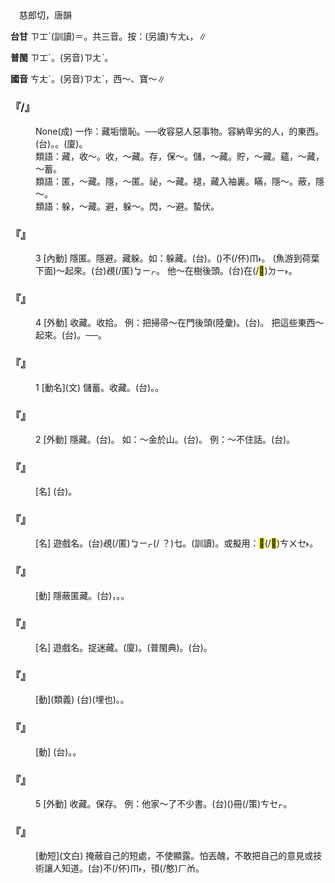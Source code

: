 
=={{ruby|藏|ㄘㄤˊ}}==

　慈郎切，唐韻

'''台甘''' <rt>ㄗㆲˊ</rt>{{ruby|。|ㄎㆭ˪}}(訓讀)＝{{ruby|囥|ㄎㆭ˪}}{{ruby|。|ㄗㆲ˫}}{{ruby|。|ㄗㆭ˫}}。共三音。按：(另讀)<rt>ㄘㄤ˪</rt>，{{ruby|隱|ㄨㄣˋ}}{{ruby|藏|ㄘㄤ˪}}∥

'''普閩''' <rt>ㄗㆲˊ</rt>。(另音)<rt>ㄗㄤˋ</rt>。

'''國音''' <rt>ㄘㄤˊ</rt>。(另音)<rt>ㄗㄤˋ</rt>，西～、寶～∥

    

==='''『{{ruby|藏|ㄘㄤˊ}}{{ruby|垢|ㄍㄡˋ}}{{ruby|納|ㄋㄚˋ}}{{ruby|污|ㄨ}}/{{ruby|藏|ㄘㄤˊ}}{{ruby|污|ㄨ}}{{ruby|納|ㄋㄚˋ}}{{ruby|垢|ㄍㄡˋ}}』'''===
: None(成) 一作：藏垢懷恥。──收容惡人惡事物。容納卑劣的人，{{ruby|齷|ㄨㄛˋ}}{{ruby|齪|ㄔㄨㄛˋ}}的東西。(台){{ruby|好|ㄏㄜˋ}}{{ruby|歹|ㄆㄞˋ}}{{ruby|/|ㄆㆮˋ}}{{ruby|收|ㄒㄧㄨ}}。{{ruby|垃|ㄌㄚㆴ}}{{ruby|垃|ㄌㄚㆴ}}{{ruby|圾|ㄙㄚㆴ}}{{ruby|圾|ㄙㄚㆴ}}。(廈){{ruby|囥|ㄎㆭ˪}}{{ruby|賊|ㄘㄚㆵ ͘}}{{ruby|囥|ㄎㆭ˪}}{{ruby|鱟|ㄏㄠ˫}}。
:類語：藏，收～。收，～藏。存，保～。儲，～藏。貯，～藏。蘊，～藏，～蓄。
:
:類語：匿，～藏。隱，～匿。祕，～藏。褪，藏入袖裏。瞞，隱～。蔽，隱～。
:
:類語：躲，～藏。避，躲～。閃，～避。蟄伏。
:
    

==='''『{{ruby|藏|ㄘㄤˊ}}』'''===
:3  [內動] 隱匿。隱避。藏躲。如：躲藏。(台){{ruby|閃|ㄒㄧㆰˋ}}{{ruby|避|ㄅㄧ˫}}{{ruby|/|ㄆㄧㄚㆷ}}。({{ruby|覕|ㆠㄧㆷ}}){{ruby|起|·ㄎㄧˋ}}{{ruby|來|·ㄌㄞˊ}}不(/伓)<rt>ㆬ˫</rt>{{ruby|付|ㄏㆦ˫}}{{ruby|人|ㄌㄤˊ}}{{ruby|知|ㄗㄞ}}。 (魚游到荷葉下面)～起來。(台)覕(/匿)<rt>ㆠㄧㆷ</rt>{{ruby|囥|ㄎㆭ˪}}{{ruby|咧|ㄌㆤ˪}}。 他～在樹後頭。(台){{ruby|伊|ㄧ}}{{ruby|覕|ㆠㄧㆷ}}在(/<mark>&#xf9853;</mark>)<rt>ㄉㄧ˫</rt>{{ruby|樹|ㄑㄧㄨ˫}}{{ruby|仔|ㄚ}}{{ruby|後|ㄠ˫}}。
    

==='''『{{ruby|藏|ㄘㄤˊ}}』'''===
:4  [外動] 收藏。收拾。 例：把掃帚～在門後頭(陸彙)。(台){{ruby|掃|ㄙㄠ˪}}{{ruby|帚|ㄑㄧㄨˋ}}{{ruby|<mark>&#xffb58;</mark>|ㆣㄧㄚㆷ ͘}}{{ruby|去|ㄎㄧ˪}}{{ruby|收|ㄒㄧㄨ}}{{ruby|囥|ㄎㆭ˪}}{{ruby|下|ㆤ˫}}{{ruby|/|ㄏㆤ˫}}{{ruby|門|ㄇㆭˊ}}{{ruby|扇|ㄒㆪ˪}}{{ruby|後|ㄠ˫}}。 把這些東西～起來。(台){{ruby|<mark>&#xf8f7a;</mark>|ㄐㄧㄚ}}{{ruby|丌|ㆤ}}{{ruby|物|ㄇㆭㆷ ͘}}{{ruby|/|ㄇㄧㆷ ͘}}{{ruby|收|ㄒㄧㄨ}}{{ruby|收|ㄒㄧㄨ}}{{ruby|起|·ㄎㄧˋ}}{{ruby|來|·ㄌㄞˊ}}。──{{ruby|提|ㄊㆤㆷ ͘}}{{ruby|去|·ㄎㄧ˪}}{{ruby|囥|ㄎㆭ˪}}。
    

==='''『{{ruby|藏|ㄘㄤˊ}}』'''===
:1  [動名](文) 儲蓄。收藏。(台){{ruby|貯|ㄊㄨˋ}}{{ruby|蓄|ㄊㆦㆶ}}。{{ruby|收|ㄒㄧㄨ}}{{ruby|藏|ㄗㆲˊ}}。
    

==='''『{{ruby|藏|ㄘㄤˊ}}』'''===
:2  [外動] 隱藏。(台){{ruby|藏|ㄘㄤ˪}}。 如：～金於山。(台){{ruby|藏|ㄘㄤ˪}}{{ruby|金|ㄍㄧㆬ}}{{ruby|下|ㄏㆤ˫}}{{ruby|山|ㄙㄨㆩ}}{{ruby|內|ㄌㄞ˫}}。 例：～不住話。(台){{ruby|有|ㄨ˫}}{{ruby|話|ㄨㆤ˫}}{{ruby|囥|ㄎㆭ˪}}{{ruby|<mark>&#xffa45;</mark>|ㆠㆤ˫}}{{ruby|/|ㆠㄨㆤ˫}}{{ruby|住|ㄉㄧㄠˊ}}。
:
    

==='''『{{ruby|儲|ㄔㄨˊ}}{{ruby|藏|ㄘㄤˊ}}{{ruby|室|ㄕˋ}}』'''===
: [名] (台){{ruby|收|ㄒㄧㄨ}}{{ruby|拾|ㄒㄧㆴ ͘}}{{ruby|保|ㄅㄜˋ}}{{ruby|存|ㄗㄨㄣˊ}}{{ruby|物|ㄇㆭㆷ ͘}}{{ruby|/|ㄇㄧㆷ ͘}}{{ruby|件|ㄍㄧㆩ˫}}{{ruby|丌|ㆤ}}{{ruby|房|ㄅㄤˊ}}{{ruby|間|ㄍㄧㄥ}}。
    

==='''『{{ruby|捉|ㄓㄨㄛ}}{{ruby|迷|ㄇㄧˊ}}{{ruby|藏|ㄘㄤˊ}}』'''===
: [名] 遊戲名。(台)覕(/匿)<rt>ㆠㄧㆷ</rt>{{ruby|掩|ㆰ}}{{ruby|貓|ㄋㄧㄠ}}(/ ？)<rt>ㆥ</rt>{{ruby|/|ㆧ}}。{{ruby|走|ㄗㄠˋ}}{{ruby|相|ㄒㄧㄜ}}{{ruby|/|ㄙㆩ}}{{ruby|尋|ㄘㄨㆤ˫}}{{ruby|/|ㄘㆤ˫}}(訓讀)。或擬用：<mark>&#xffbf6;</mark>(/<mark>&#xf8e59;</mark>)<rt>ㄘㄨㆤ˫</rt>{{ruby|/|ㄘㆤ˫}}。
    

==='''『{{ruby|隱|ㄧㄣˇ}}{{ruby|藏|ㄘㄤˊ}}』'''===
: [動] 隱蔽匿藏。(台){{ruby|藏|ㄘㄤ˪}}{{ruby|起|·ㄎㄧˋ}}{{ruby|來|·ㄌㄞˊ}}，{{ruby|暗|ㆰ˪}}{{ruby|起|·ㄎㄧˋ}}{{ruby|來|·ㄌㄞˊ}}。{{ruby|掩|ㆰ}}{{ruby|蓋|ㄎㆰ˪}}{{ruby|起|·ㄎㄧˋ}}{{ruby|來|·ㄌㄞˊ}}。
    

==='''『{{ruby|藏|ㄘㄤˊ}}{{ruby|貓|ㄇㄠ}}{{ruby|兒|ㄦ}}』'''===
: [名] 遊戲名。捉迷藏。(廈){{ruby|搵|ㆭ}}{{ruby|呼|ㄎㆦ}}{{ruby|雞|ㄍㆤ}}{{ruby|/|ㄍㄨㆤ}}。{{ruby|覕|ㆠㄧㆷ}}{{ruby|肖|ㄒㄧㄜ˫}}{{ruby|<mark>&#xffbf6;</mark>|ㄘㆥ˫}}(普閩典)。(台){{ruby|掩|ㆭ}}{{ruby|咯|ㄍㆦㆶ ͘}}{{ruby|雞|ㄍㄨㆤ}}{{ruby|/|ㄍㆤ}}。
    

==='''『{{ruby|埋|ㄇㄞˊ}}{{ruby|藏|ㄘㄤˊ}}』'''===
: [動](類義) (台){{ruby|埋|ㆠㄞˊ}}{{ruby|/|ㄉㄞˊ}}{{ruby|藏|ㄗㆲˊ}}(埋也){{ruby|落|ㄌㄜㆷ ͘}}{{ruby|塗|ㄊㆦˊ}}{{ruby|底|ㄉㄨㆤˋ}}{{ruby|/|ㄉㆤˋ}}。{{ruby|藏|ㄘㄤ˪}}{{ruby|下|ㄏㆤ˫}}{{ruby|塗|ㄊㆦˊ}}{{ruby|內|ㄌㄞ˫}}。
    

==='''『{{ruby|收|ㄕㄡ}}{{ruby|藏|ㄘㄤˊ}}』'''===
: [動] (台){{ruby|收|ㄒㄧㄨ}}{{ruby|藏|ㄗㆲˊ}}。{{ruby|收|ㄒㄧㄨ}}{{ruby|集|ㄐㄧㆴ ͘}}{{ruby|保|ㄅㄜˋ}}{{ruby|存|ㄗㄨㄣˊ}}。
    

==='''『{{ruby|藏|ㄘㄤˊ}}』'''===
:5  [外動] 收藏。保存。 例：他家～了不少書。(台){{ruby|<mark>&#xffad9;</mark>|ㄧㄣ}}{{ruby|兜|ㄉㄠ}}({{ruby|收|ㄒㄧㄨ}}){{ruby|藏|ㄗㆲˊ}}{{ruby|<mark>&#xffa45;</mark>|ㆠㆤ˫}}{{ruby|/|ㆠㄨㆤ˫}}{{ruby|少|ㄐㄧㄜˋ}}{{ruby|丌|ㆤ}}冊(/策)<rt>ㄘㆤㆷ</rt>。
    

==='''『{{ruby|藏|ㄘㄤˊ}}{{ruby|拙|ㄓㄨㄛˊ}}』'''===
: [動短](文白) 掩蔽自己的短處，不使顯露。怕丟醜，不敢把自己的意見或技術讓人知道。(台){{ruby|有|ㄨ˫}}{{ruby|好|ㄏㄜˋ}}不(/伓)<rt>ㆬ˫</rt>{{ruby|敢|ㄍㆩˋ}}{{ruby|展|ㄉㄧㄢˋ}}，頇(/憨)<rt>ㄏㆰ</rt>{{ruby|慢|ㆠㄢ˫}}{{ruby|驚|ㄍㄧㆩ}}{{ruby|漏|ㄌㄠ˪}}{{ruby|氣|ㄎㄨㄧ˪}}。
    
